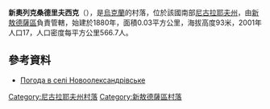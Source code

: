 {{coord|47|27|44|N|31|53|55|E|scale:100000|display=title}}

'''新奧列克桑德里夫西克'''（{{lang-uk|Новоолександрівське}}），是[[烏克蘭|烏克蘭]]的村落，位於該國南部[[尼古拉耶夫州|尼古拉耶夫州]]，由[[新敖德薩區|新敖德薩區]]負責管轄，始建於1880年，面積0.03平方公里，海拔高度93米，2001年人口17，人口密度每平方公里566.7人。

==參考資料==
* [http://weather.in.ua/ua/nikolaevskaja/17848 Погода в селі Новоолександрівське] {{Wayback|url=http://weather.in.ua/ua/nikolaevskaja/17848 |date=20160607113545 }}

[[Category:尼古拉耶夫州村落|Category:尼古拉耶夫州村落]]
[[Category:新敖德薩區村落|Category:新敖德薩區村落]]


{{Mykolaiv-geo-stub}}